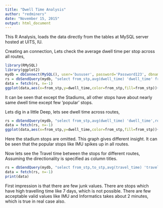 ```yaml
---
title: "Dwell Time Analysis"
author: "redminers"
date: "November 15, 2015"
output: html_document
---
```


This R Analysis, loads the data directly from the tables at MySQL server hosted at UITS, IU.

Creating an connection, Lets check the average dwell time per stop across all routes,
```R
library(RMySQL)
library(ggplot2)
mydb = dbConnect(MySQL(), user='bususer', password='Password123', dbname='iubus', host='rdc04.uits.iu.edu',port=3099)
rs = dbSendQuery(mydb, "select from_stp,avg(dwell_time) 'dwell_time' from route_run_temp where dwell_time <> 0 group by from_stp order by dwell_time")
data = fetch(rs, n=-1)
ggplot(data,aes(x=from_stp,y=dwell_time,color=from_stp,fill=from_stp))+stat_summary(fun.y="mean",geom="bar")+theme(axis.text.x = element_text(angle = 90, hjust = 1),legend.position="none")

```

It can be seen that except the Stadiums, all other stops have about nearly same dwell time except few 'popular' stops.

Lets dig in a little Deep, lets see dwell time across routes,
```r
rs = dbSendQuery(mydb, "select from_stp,avg(dwell_time) 'dwell_time',route_id from route_run_temp where dwell_time <> 0 group by from_stp,route_id order by route_id")
data = fetch(rs, n=-1)
ggplot(data,aes(x=from_stp,y=dwell_time,color=from_stp,fill=from_stp))+ylim(0,100)+facet_grid(route_id~.)+stat_summary(fun.y="mean",geom="bar")+theme(axis.text.x = element_text(angle = 90, hjust = 1),legend.position="none")
```

Here the stadium stops are omitted. This graph gives different insight.
It can be seen that the popular stops like IMU spikes up in all routes.

Now lets see the Travel time between the stops for different routes,
Assuming the directionality is specified as column titles.

```r
rs = dbSendQuery(mydb, "select from_stp,to_stp,avg(travel_time) 'travel_time',route_id from route_run_temp where travel_time <> 0 group by from_stp,route_id order by route_id")
data = fetch(rs, n=-1)
print(data)
```

First impression is that there are few junk values. There are stops which have high travelling time like 7 days, which is not possible. There are few acceptable valid values like IMU and Informatics takes about 2 minutes, which is true in real case also.
